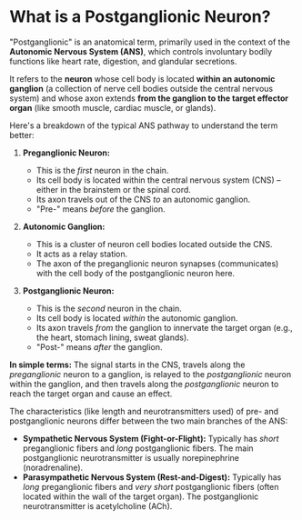 # What is a Postganglionic Neuron?

"Postganglionic" is an anatomical term, primarily used in the context of the **Autonomic Nervous System (ANS)**, which controls involuntary bodily functions like heart rate, digestion, and glandular secretions.

It refers to the **neuron** whose cell body is located **within an autonomic ganglion** (a collection of nerve cell bodies outside the central nervous system) and whose axon extends **from the ganglion to the target effector organ** (like smooth muscle, cardiac muscle, or glands).

Here's a breakdown of the typical ANS pathway to understand the term better:

1.  **Preganglionic Neuron:**
    * This is the *first* neuron in the chain.
    * Its cell body is located within the central nervous system (CNS) – either in the brainstem or the spinal cord.
    * Its axon travels out of the CNS *to* an autonomic ganglion.
    * "Pre-" means *before* the ganglion.

2.  **Autonomic Ganglion:**
    * This is a cluster of neuron cell bodies located outside the CNS.
    * It acts as a relay station.
    * The axon of the preganglionic neuron synapses (communicates) with the cell body of the postganglionic neuron here.

3.  **Postganglionic Neuron:**
    * This is the *second* neuron in the chain.
    * Its cell body is located *within* the autonomic ganglion.
    * Its axon travels *from* the ganglion to innervate the target organ (e.g., the heart, stomach lining, sweat glands).
    * "Post-" means *after* the ganglion.

**In simple terms:** The signal starts in the CNS, travels along the *preganglionic* neuron to a ganglion, is relayed to the *postganglionic* neuron within the ganglion, and then travels along the *postganglionic* neuron to reach the target organ and cause an effect.

The characteristics (like length and neurotransmitters used) of pre- and postganglionic neurons differ between the two main branches of the ANS:

* **Sympathetic Nervous System (Fight-or-Flight):** Typically has *short* preganglionic fibers and *long* postganglionic fibers. The main postganglionic neurotransmitter is usually norepinephrine (noradrenaline).
* **Parasympathetic Nervous System (Rest-and-Digest):** Typically has *long* preganglionic fibers and *very short* postganglionic fibers (often located within the wall of the target organ). The postganglionic neurotransmitter is acetylcholine (ACh).